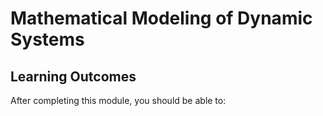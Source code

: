 # Mathematical Modeling of Dynamic Systems

## Learning Outcomes {.unnumbered}

After completing this module, you should be able to: